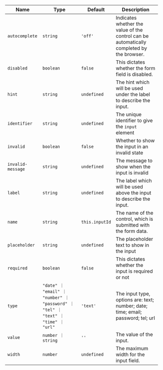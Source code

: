 
  | Name | Type | Default | Description |
| --- | --- | --- | --- |
| `autocomplete` | `string` | `'off'` | Indicates whether the value of the control can be automatically completed by the browser. |
| `disabled` | `boolean` | `false` | This dictates whether the form field is disabled. |
| `hint` | `string` | `undefined` | The hint which will be used under the label to describe the input. |
| `identifier` | `string` | `undefined` | The unique identifier to give the `input` element |
| `invalid` | `boolean` | `false` | Whether to show the input in an invalid state |
| `invalid-message` | `string` | `undefined` | The message to show when the input is invalid |
| `label` | `string` | `undefined` | The label which will be used above the input to describe the input. |
| `name` | `string` | `this.inputId` | The name of the control, which is submitted with the form data. |
| `placeholder` | `string` | `undefined` | The placeholder text to show in the input |
| `required` | `boolean` | `false` | This dictates whether the input is required or not |
| `type` | `"date" ｜ "email" ｜ "number" ｜ "password" ｜ "tel" ｜ "text" ｜ "time" ｜ "url"` | `'text'` | The input type, options are: text; number; date; time; email; password; tel; url |
| `value` | `number ｜ string` | `''` | The value of the input. |
| `width` | `number` | `undefined` | The maximum width for the input field. |

